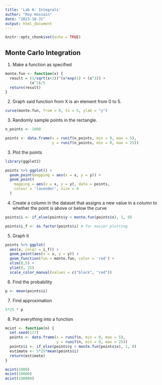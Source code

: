 ```yaml
---
title: 'Lab 6: Integrals'
author: "Ray Hossain"
date: "2023-10-31"
output: html_document
---
```


```r
knitr::opts_chunk$set(echo = TRUE)
```

## Monte Carlo Integration

1)  Make a function as specified

```r
monte.fun <- function(x) {
  result = (1/sqrt(x+2))^(x*exp(1) + (x^3)) +
           (x^3)/5
  return(result)
}
```

2)  Graph said function from X is an element from 0 to 5.

```r
curve(monte.fun, from = 0, to = 5, ylab = "y")
```

3)  Randomly sample points in the rectangle.

```r
n_points <- 1000

points <- data.frame(x = runif(n_points, min = 0, max = 5),
                     y = runif(n_points, min = 0, max = 25))
```

3)  Plot the points

```r
library(ggplot2)

points %>% ggplot() +
  geom_point(mapping = aes(x = x, y = y)) +
  geom_point(
    mapping = aes(x = x, y = y), data = points,
    colour = 'lavender', size = 0
  )
```

4)  Create a column in the dataset that assigns a new value in a column to whether the point is above or below the curve

```r
points$i <- if_else(points$y < monte.fun(points$x), 1, 0)

points$i_f <- as.factor(points$i) # for easier plotting
```

5)  Graph it

```r

points %>% ggplot(
  aes(x, color = i_f)) + 
  geom_point(aes(x = x, y = y)) +
  geom_function(fun = monte.fun, color = 'red') +
  xlim(0,5) + 
  ylim(0, 25)
  scale_color_manual(values = c("black", "red"))
```

6)  Find the probability

```r
p <- mean(points$i)
```

7)  Find approximation

```r
5*25 * p
```

8)  Put everything into a function

```r
mcint <- function(n) {
  set.seed(127)
  points <- data.frame(x = runif(n, min = 0, max = 5),
                       y = runif(n, min = 0, max = 25))
  points$i <- if_else(points$y < monte.fun(points$x), 1, 0)
  estimate <- 5*25*mean(points$i)
  return(estimate)
}

mcint(1000)
mcint(10000)
mcint(100000)
```
